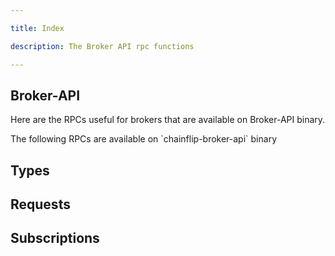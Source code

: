 ```yaml
---

title: Index

description: The Broker API rpc functions

---
```





## Broker-API

Here are the RPCs useful for brokers that are available on Broker-API binary.

<Callout type="info">
    The following RPCs are available on `chainflip-broker-api` binary
</Callout>

## Types

<Cards>
    <Cards.Card title="Assets" href="/brokers/broker-api/types#assets" />
    <Cards.Card title="Chains" href="/brokers/broker-api/types#chains" />
    <Cards.Card title="Addresses" href="/brokers/broker-api/types#addresses" />
    <Cards.Card title="Price" href="/brokers/broker-api/types#price" />
</Cards>

## Requests

<Cards num={2}>
    <Cards.Card title="broker_request_swap_deposit_address" href="/brokers/broker-api/requests#broker_request_swap_deposit_address" />
    <Cards.Card title="broker_get_open_deposit_channels" href="/brokers/broker-api/requests#broker_get_open_deposit_channels" />
    <Cards.Card title="broker_withdraw_fees" href="/brokers/broker-api/requests#broker_withdraw_fees" />
    <Cards.Card title="broker_mark_transaction_for_rejection" href="/brokers/broker-api/requests#broker_mark_transaction_for_rejection" />
    <Cards.Card title="broker_request_swap_parameter_encoding" href="/brokers/broker-api/requests#broker_request_swap_parameter_encoding" />
    <Cards.Card title="broker_open_private_btc_channel" href="/brokers/broker-api/requests#broker_open_private_btc_channel" />
    <Cards.Card title="broker_close_private_btc_channel" href="/brokers/broker-api/requests#broker_close_private_btc_channel" />
    <Cards.Card title="broker_register_affiliate" href="/brokers/broker-api/requests#broker_register_affiliate" />
    <Cards.Card title="broker_get_affiliates" href="/brokers/broker-api/requests#broker_get_affiliates" />
    <Cards.Card title="broker_affiliate_withdrawal_request" href="/brokers/broker-api/requests#broker_affiliate_withdrawal_request" />
</Cards>


## Subscriptions

<Cards num={2}>
    <Cards.Card title="broker_subscribe_transaction_screening_events" href="/brokers/broker-api/subscriptions#broker_subscribe_transaction_screening_events" />
</Cards>
